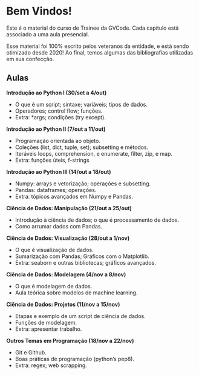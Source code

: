 # Bem Vindos! {.unnumbered}

Este é o material do curso de Trainee da GVCode. Cada capítulo está associado a uma aula presencial.

Esse material foi 100% escrito pelos veteranos da entidade, e está sendo otimizado desde 2020! Ao final, temos algumas das bibliografias utilizadas em sua confecção.

## Aulas

**Introdução ao Python I (30/set a 4/out)**

- O que é um script; sintaxe; variáveis; tipos de dados.
- Operadores; control flow; funções.
- Extra: *args; condições (try except).

**Introdução ao Python II (7/out a 11/out)**

- Programação orientada ao objeto.
- Coleções (list, dict, tuple, set); subsetting e métodos.
- Iteráveis loops, comprehension, e enumerate, filter, zip, e map.
- Extra: funções úteis, f-strings

**Introdução ao Python III (14/out a 18/out)**

- Numpy: arrays e vetorização; operações e subsetting.
- Pandas: dataframes; operações.
- Extra: tópicos avançados em Numpy e Pandas.

**Ciência de Dados: Manipulação (21/out a 25/out)**

- Introdução à ciência de dados; o que é processamento de dados.
- Como arrumar dados com Pandas.

**Ciência de Dados: Visualização (28/out a 1/nov)**

- O que é visualização de dados.
- Sumarização com Pandas; Gráficos com o Matplotlib.
- Extra: seaborn e outras bibliotecas; gráficos avançados.

**Ciência de Dados: Modelagem  (4/nov a 8/nov)**

- O que é modelagem de dados.
- Aula teórica sobre modelos de machine learning.

**Ciência de Dados: Projetos (11/nov a 15/nov)**

- Etapas e exemplo de um script de ciência de dados.
- Funções de modelagem.
- Extra: apresentar trabalho.

**Outros Temas em Programação (18/nov a 22/nov)**

- Git e Github.
- Boas práticas de programação (python’s pep8).
- Extra: regex; web scrapping.
